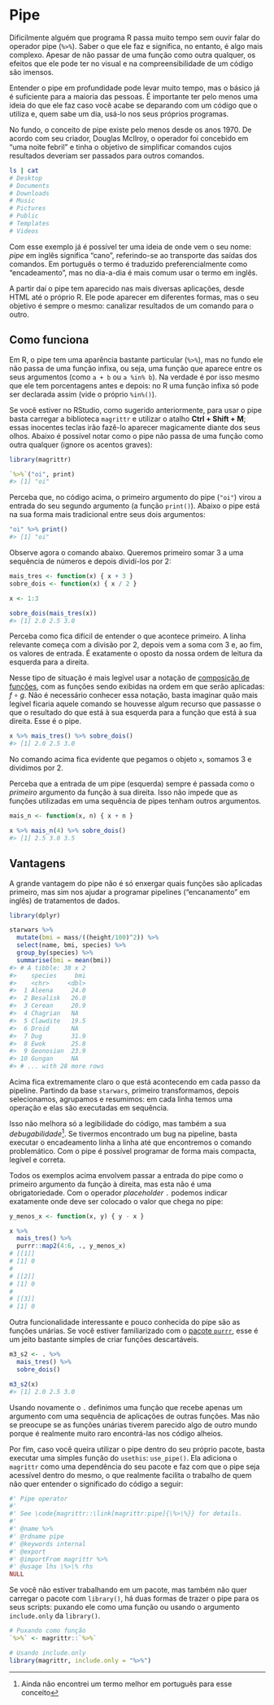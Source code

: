 # Pipe {#pipe}

Dificilmente alguém que programa R passa muito tempo sem ouvir falar do operador
pipe (`%>%`). Saber o que ele faz e significa, no entanto, é algo mais complexo.
Apesar de não passar de uma função como outra qualquer, os efeitos que ele pode
ter no visual e na compreensibilidade de um código são imensos.

Entender o pipe em profundidade pode levar muito tempo, mas o básico já é
suficiente para a maioria das pessoas. É importante ter pelo menos uma ideia do
que ele faz caso você acabe se deparando com um código que o utiliza e, quem
sabe um dia, usá-lo nos seus próprios programas.

No fundo, o conceito de pipe existe pelo menos desde os anos 1970. De acordo com
seu criador, Douglas McIlroy, o operador foi concebido em "uma noite febril" e
tinha o objetivo de simplificar comandos cujos resultados deveriam ser passados
para outros comandos.

```sh
ls | cat
# Desktop
# Documents
# Downloads
# Music
# Pictures
# Public
# Templates
# Videos
```

Com esse exemplo já é possível ter uma ideia de onde vem o seu nome: _pipe_ em
inglês significa "cano", referindo-se ao transporte das saídas dos comandos. Em
português o termo é traduzido preferencialmente como "encadeamento", mas no
dia-a-dia é mais comum usar o termo em inglês.

A partir daí o pipe tem aparecido nas mais diversas aplicações, desde HTML até o
próprio R. Ele pode aparecer em diferentes formas, mas o seu objetivo é sempre o
mesmo: canalizar resultados de um comando para o outro.

## Como funciona

Em R, o pipe tem uma aparência bastante particular (`%>%`), mas no fundo ele não
passa de uma função infixa, ou seja, uma função que aparece entre os seus
argumentos (como `a + b` ou `a %in% b`). Na verdade é por isso mesmo que ele tem
porcentagens antes e depois: no R uma função infixa só pode ser declarada assim
(vide o próprio `%in%()`).

Se você estiver no RStudio, como sugerido anteriormente, para usar o pipe basta
carregar a biblioteca `magrittr` e utilizar o atalho **Ctrl + Shift + M**; essas
inocentes teclas irão fazê-lo aparecer magicamente diante dos seus olhos. Abaixo
é possível notar como o pipe não passa de uma função como outra qualquer (ignore
os acentos graves):

```r
library(magrittr)

`%>%`("oi", print)
#> [1] "oi"
```

Perceba que, no código acima, o primeiro argumento do pipe (`"oi"`) virou a
entrada do seu segundo argumento (a função `print()`). Abaixo o pipe está na sua
forma mais tradicional entre seus dois argumentos:

```r
"oi" %>% print()
#> [1] "oi"
```

Observe agora o comando abaixo. Queremos primeiro somar 3 a uma sequência de
números e depois dividí-los por 2:

```r
mais_tres <- function(x) { x + 3 }
sobre_dois <- function(x) { x / 2 }

x <- 1:3

sobre_dois(mais_tres(x))
#> [1] 2.0 2.5 3.0
```

Perceba como fica difícil de entender o que acontece primeiro. A linha relevante
começa com a divisão por 2, depois vem a soma com 3 e, ao fim, os valores de
entrada. É exatamente o oposto da nossa ordem de leitura da esquerda para a
direita.

Nesse tipo de situação é mais legível usar a notação de [composição de
funções](https://pt.wikipedia.org/wiki/Composi%C3%A7%C3%A3o_de_fun%C3%A7%C3%B5es),
com as funções sendo exibidas na ordem em que serão aplicadas: $f \circ g$. Não
é necessário conhecer essa notação, basta imaginar quão mais legível ficaria
aquele comando se houvesse algum recurso que passasse o que o resultado do que
está à sua esquerda para a função que está à sua direita. Esse é o pipe.

```r
x %>% mais_tres() %>% sobre_dois()
#> [1] 2.0 2.5 3.0
```

No comando acima fica evidente que pegamos o objeto `x`, somamos 3 e dividimos
por 2.

Perceba que a entrada de um pipe (esquerda) sempre é passada como o _primeiro_
argumento da função à sua direita. Isso não impede que as funções utilizadas em
uma sequência de pipes tenham outros argumentos.

```r
mais_n <- function(x, n) { x + n }

x %>% mais_n(4) %>% sobre_dois()
#> [1] 2.5 3.0 3.5
```

## Vantagens

A grande vantagem do pipe não é só enxergar quais funções são aplicadas
primeiro, mas sim nos ajudar a programar pipelines ("encanamento" em inglês) de
tratamentos de dados.

```r
library(dplyr)

starwars %>% 
  mutate(bmi = mass/((height/100)^2)) %>%
  select(name, bmi, species) %>%
  group_by(species) %>%
  summarise(bmi = mean(bmi))
#> # A tibble: 38 x 2
#>    species     bmi
#>    <chr>     <dbl>
#>  1 Aleena     24.0
#>  2 Besalisk   26.0
#>  3 Cerean     20.9
#>  4 Chagrian   NA  
#>  5 Clawdite   19.5
#>  6 Droid      NA  
#>  7 Dug        31.9
#>  8 Ewok       25.8
#>  9 Geonosian  23.9
#> 10 Gungan     NA  
#> # ... with 28 more rows
```

Acima fica extremamente claro o que está acontecendo em cada passo da pipeline.
Partindo da base `starwars`, primeiro transformamos, depois selecionamos,
agrupamos e resumimos: em cada linha temos uma operação e elas são executadas
em sequência.

Isso não melhora só a legibilidade do código, mas também a sua
_debugabilidade_^[Ainda não encontrei um termo melhor em português para esse
conceito]. Se tivermos encontrado um bug na pipeline, basta executar o
encadeamento linha a linha até que encontremos o comando problemático. Com o
pipe é possível programar de forma mais compacta, legível e correta.

Todos os exemplos acima envolvem passar a entrada do pipe como o primeiro
argumento da função à direita, mas esta não é uma obrigatoriedade. Com o
operador _placeholder_ `.` podemos indicar exatamente onde deve ser colocado o
valor que chega no pipe:

```r
y_menos_x <- function(x, y) { y - x }

x %>%
  mais_tres() %>%
  purrr::map2(4:6, ., y_menos_x)
# [[1]]
# [1] 0
# 
# [[2]]
# [1] 0
# 
# [[3]]
# [1] 0
```


Outra funcionalidade interessante e pouco conhecida do pipe são as funções
unárias. Se você estiver familiarizado com o [pacote
`purrr`](https://lente.dev/posts/magica-purrr/), esse é um jeito bastante
simples de criar funções descartáveis.


```r
m3_s2 <- . %>%
  mais_tres() %>%
  sobre_dois()

m3_s2(x)
#> [1] 2.0 2.5 3.0
```

Usando novamente o `.` definimos uma função que recebe apenas um argumento com
uma sequência de aplicações de outras funções. Mas não se preocupe se as funções
unárias tiverem parecido algo de outro mundo porque é realmente muito raro
encontrá-las nos código alheios.

Por fim, caso você queira utilizar o pipe dentro do seu próprio pacote, basta
executar uma simples função do `usethis`: `use_pipe()`. Ela adiciona o
`magrittr` como uma dependência do seu pacote e faz com que o pipe seja
acessível dentro do mesmo, o que realmente facilita o trabalho de quem não quer entender o significado do código a seguir:

```r
#' Pipe operator
#'
#' See \code{magrittr::\link[magrittr:pipe]{\%>\%}} for details.
#'
#' @name %>%
#' @rdname pipe
#' @keywords internal
#' @export
#' @importFrom magrittr %>%
#' @usage lhs \%>\% rhs
NULL
```

Se você não estiver trabalhando em um pacote, mas também não quer carregar o
pacote com `library()`, há duas formas de trazer o pipe para os seus scripts:
puxando ele como uma função ou usando o argumento `include.only` da `library()`.

```r
# Puxando como função
`%>%` <- magrittr::`%>%`

# Usando include.only
library(magrittr, include.only = "%>%")
```
